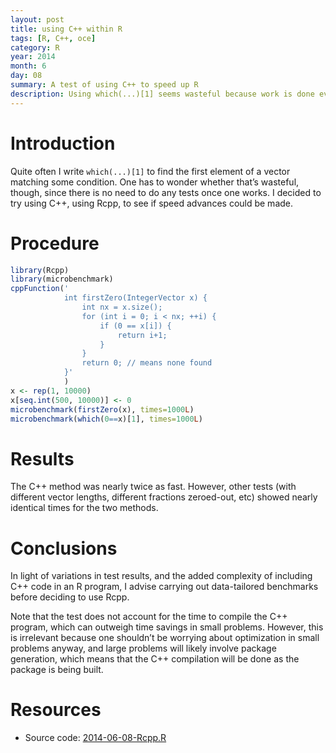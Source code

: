 ```yaml
---
layout: post
title: using C++ within R
tags: [R, C++, oce]
category: R
year: 2014
month: 6
day: 08
summary: A test of using C++ to speed up R
description: Using which(...)[1] seems wasteful because work is done even after the desired result is found. A C++ approach is demonstrated here, and tested for speed.
---
```


# Introduction

Quite often I write ``which(...)[1]`` to find the first element of a vector matching some condition.  One has to wonder whether that's wasteful, though, since there is no need to do any tests once one works.  I decided to try using C++, using Rcpp, to see if speed advances could be made.

# Procedure

```r
library(Rcpp)
library(microbenchmark)
cppFunction('
            int firstZero(IntegerVector x) {
                int nx = x.size();
                for (int i = 0; i < nx; ++i) {
                    if (0 == x[i]) {
                        return i+1;
                    }
                }
                return 0; // means none found
            }'
            )
x <- rep(1, 10000)
x[seq.int(500, 10000)] <- 0
microbenchmark(firstZero(x), times=1000L)
microbenchmark(which(0==x)[1], times=1000L)
```

# Results

The C++ method was nearly twice as fast.  However, other tests (with different
vector lengths, different fractions zeroed-out, etc) showed nearly identical
times for the two methods.

# Conclusions

In light of variations in test results, and the added complexity of including
C++ code in an R program, I advise carrying out data-tailored benchmarks before
deciding to use Rcpp.  

Note that the test does not account for the time to compile the C++ program,
which can outweigh time savings in small problems.  However, this is irrelevant
because one shouldn't be worrying about optimization in small problems anyway,
and large problems will likely involve package generation, which means that the
C++ compilation will be done as the package is being built.


# Resources

* Source code: [2014-06-08-Rcpp.R]({{ site.url }}/assets/2014-06-08-Rcpp.R)
